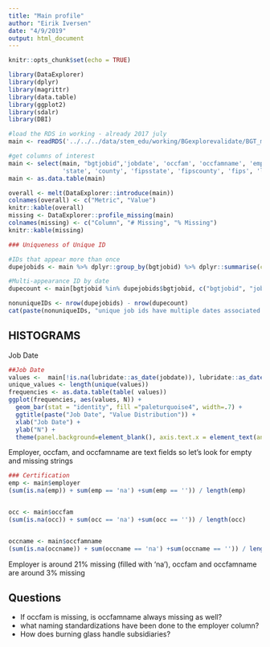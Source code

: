 ```yaml
---
title: "Main profile"
author: "Eirik Iversen"
date: "4/9/2019"
output: html_document
---
```


```r
knitr::opts_chunk$set(echo = TRUE)
```

```r
library(DataExplorer)
library(dplyr)
library(magrittr)
library(data.table)
library(ggplot2)
library(sdalr)
library(DBI)
```


```r
#load the RDS in working - already 2017 july
main <- readRDS('../../../data/stem_edu/working/BGexplorevalidate/BGT_main_0717.RDS')

#get columns of interest
main <- select(main, "bgtjobid",'jobdate', 'occfam', 'occfamname', 'employer', 'city', 
               'state', 'county', 'fipsstate', 'fipscounty', 'fips', 'lat', 'lon')
main <- as.data.table(main)
```

```r
overall <- melt(DataExplorer::introduce(main))
colnames(overall) <- c("Metric", "Value")
knitr::kable(overall)
missing <- DataExplorer::profile_missing(main)
colnames(missing) <- c("Column", "# Missing", "% Missing")
knitr::kable(missing)
```

```r
### Uniqueness of Unique ID

#IDs that appear more than once
dupejobids <- main %>% dplyr::group_by(bgtjobid) %>% dplyr::summarise(count = dplyr::n()) %>% dplyr::filter(count > 1)

#Multi-appearance ID by date
dupecount <- main[bgtjobid %in% dupejobids$bgtjobid, c("bgtjobid", "jobdate")] %>% group_by(bgtjobid, jobdate) %>% summarise(count = n())

nonuniqueIDs <- nrow(dupejobids) - nrow(dupecount)
cat(paste(nonuniqueIDs, "unique job ids have multiple dates associated with them.") )
```

## HISTOGRAMS

Job Date
```r
##Job Date
values <-  main[!is.na(lubridate::as_date(jobdate)), lubridate::as_date(jobdate)]
unique_values <- length(unique(values))
frequencies <- as.data.table(table( values))
ggplot(frequencies, aes(values, N)) +
  geom_bar(stat = "identity", fill ="paleturquoise4", width=.7) +
  ggtitle(paste("Job Date", "Value Distribution")) +
  xlab("Job Date") +
  ylab("N") +
  theme(panel.background=element_blank(), axis.text.x = element_text(angle = 90, hjust = 1))
```

Employer, occfam, and occfamname are text fields so let's look for empty and missing strings
```r
### Certification 
emp <- main$employer
(sum(is.na(emp)) + sum(emp == 'na') +sum(emp == '')) / length(emp)


occ <- main$occfam
(sum(is.na(occ)) + sum(occ == 'na') +sum(occ == '')) / length(occ)


occname <- main$occfamname
(sum(is.na(occname)) + sum(occname == 'na') +sum(occname == '')) / length(occname)

```
Employer is around 21% missing (filled with 'na'), occfam and occfamname are around 3% missing


## Questions 

* If occfam is missing, is occfamname always missing as well?
* what naming standardizations have been done to the employer column? 
* How does burning glass handle subsidiaries?
